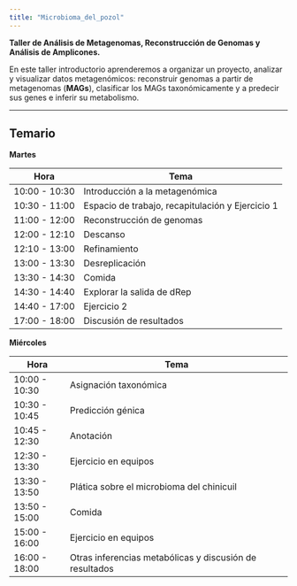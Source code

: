 ```yaml
---
title: "Microbioma_del_pozol"
---
```


**Taller de Análisis de Metagenomas, Reconstrucción de Genomas y Análisis de Amplicones.**

En este taller introductorio aprenderemos a organizar un proyecto, analizar y visualizar datos metagenómicos: reconstruir genomas a partir de metagenomas (**MAGs**), clasificar los MAGs taxonómicamente y a predecir sus genes e inferir su metabolismo.

------------------------------------------------------------------------

## Temario

**Martes**

| Hora          | Tema                                             |
|---------------|--------------------------------------------------|
| 10:00 - 10:30 | Introducción a la metagenómica                   |
| 10:30 - 11:00 | Espacio de trabajo, recapitulación y Ejercicio 1 |
| 11:00 - 12:00 | Reconstrucción de genomas                        |
| 12:00 - 12:10 | Descanso                                         |
| 12:10 - 13:00 | Refinamiento                                     |
| 13:00 - 13:30 | Desreplicación                                   |
| 13:30 - 14:30 | Comida                                           |
| 14:30 - 14:40 | Explorar la salida de dRep                       |
| 14:40 - 17:00 | Ejercicio 2                                      |
| 17:00 - 18:00 | Discusión de resultados                          |

**Miércoles**

| Hora          | Tema                                                    |
|---------------|---------------------------------------------------------|
| 10:00 - 10:30 | Asignación taxonómica                                   |
| 10:30 - 10:45 | Predicción génica                                       |
| 10:45 - 12:30 | Anotación                                               |
| 12:30 - 13:30 | Ejercicio en equipos                                    |
| 13:30 - 13:50 | Plática sobre el microbioma del chinicuil               |
| 13:50 - 15:00 | Comida                                                  |
| 15:00 - 16:00 | Ejercicio en equipos                                    |
| 16:00 - 18:00 | Otras inferencias metabólicas y discusión de resultados |
